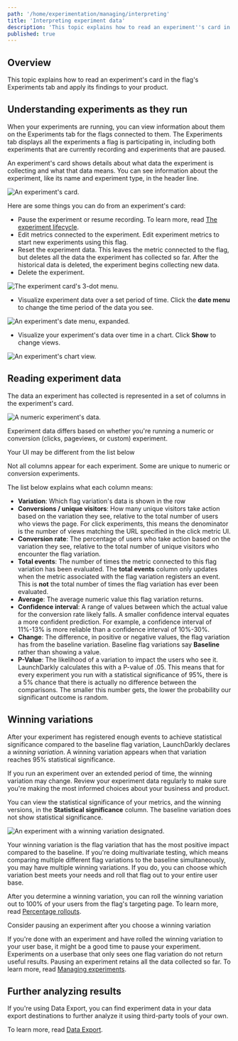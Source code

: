 ```yaml
---
path: '/home/experimentation/managing/interpreting'
title: 'Interpreting experiment data'
description: 'This topic explains how to read an experiment''s card in the flag''s Experiments tab and apply its findings to your product.'
published: true
---
```


## Overview

This topic explains how to read an experiment's card in the flag's Experiments tab and apply its findings to your product.

## Understanding experiments as they run

When your experiments are running, you can view information about them on the Experiments tab for the flags connected to them. The Experiments tab displays all the experiments a flag is participating in, including both experiments that are currently recording and experiments that are paused.

An experiment's card shows details about what data the experiment is collecting and what that data means. You can see information about the experiment, like its name and experiment type, in the header line.

![An experiment's card.](../../../images/experiment-card.png) 


Here are some things you can do from an experiment's card:

- Pause the experiment or resume recording. To learn more, read [The experiment lifecycle](/home/experimentation/managing/lifecycle).
- Edit metrics connected to the experiment. Edit experiment metrics to start new experiments using this flag.
- Reset the experiment data. This leaves the metric connected to the flag, but deletes all the data the experiment has collected so far. After the historical data is deleted, the experiment begins collecting new data.
- Delete the experiment.

![The experiment card's 3-dot menu.](../../../images/experiment-menu.png) 


- Visualize experiment data over a set period of time. Click the **date menu** to change the time period of the data you see.

![An experiment's date menu, expanded.](../../../images/experiment-date-picker.png) 


- Visualize your experiment's data over time in a chart. Click **Show** to change views.

![An experiment's chart view.](../../../images/experiment-chart.png) 


## Reading experiment data

The data an experiment has collected is represented in a set of columns in the experiment's card.

![A numeric experiment's data.](../../../images/experiment-card.png) 

Experiment data differs based on whether you're running a numeric or conversion (clicks, pageviews, or custom) experiment. 

<Callout intent="info">
<CalloutTitle>Your UI may be different from the list below</CalloutTitle>
<CalloutDescription>

Not all columns appear for each experiment. Some are unique to numeric or conversion experiments. 

</CalloutDescription>
</Callout>

The list below explains what each column means:

- **Variation**: Which flag variation's data is shown in the row
- **Conversions / unique visitors**: How many unique visitors take action based on the variation they see, relative to the total number of users who views the page. For click experiments, this means the denominator is the number of views matching the URL specified in the click metric UI.
- **Conversion rate**: The percentage of users who take action based on the variation they see, relative to the total number of unique visitors who encounter the flag variation.
- **Total events**: The number of times the metric connected to this flag variation has been evaluated. The **total events** column only updates when the metric associated with the flag variation registers an event. This is **not** the total number of times the flag variation has ever been evaluated. 
- **Average**: The average numeric value this flag variation returns.
- **Confidence interval**: A range of values between which the actual value for the conversion rate likely falls. A smaller confidence interval equates a more confident prediction. For example, a confidence interval of 11%-13% is more reliable than a confidence interval of 10%-30%.
- **Change**: The difference, in positive or negative values, the flag variation has from the baseline variation. Baseline flag variations say **Baseline** rather than showing a value.
- **P-Value**: The likelihood of a variation to impact the users who see it. LaunchDarkly calculates this with a P-value of .05. This means that for every experiment you run with a statistical significance of 95%, there is a 5% chance that there is actually no difference between the comparisons. The smaller this number gets, the lower the probability our significant outcome is random.

## Winning variations

After your experiment has registered enough events to achieve statistical significance compared to the baseline flag variation, LaunchDarkly declares a _winning variation_. A winning variation appears when that variation reaches 95% statistical significance.

If you run an experiment over an extended period of time, the winning variation may change. Review your experiment data regularly to make sure you're making the most informed choices about your business and product.

You can view the statistical significance of your metrics, and the winning versions, in the **Statistical significance** column. The baseline variation does not show statistical significance.

![An experiment with a winning variation designated.](../../../images/experiment-winning-variation.png) 


Your winning variation is the flag variation that has the most positive impact compared to the baseline. If you're doing multivariate testing, which means comparing multiple different flag variations to the baseline simultaneously, you may have multiple winning variations. If you do, you can choose which variation best meets your needs and roll that flag out to your entire user base.

After you determine a winning variation, you can roll the winning variation out to 100% of your users from the flag's targeting page. To learn more, read [Percentage rollouts](/home/managing-flags/targeting-users#percentage-rollouts).

<Callout intent="info">
  <CalloutTitle>Consider pausing an experiment after you choose a winning variation</CalloutTitle>
  <CalloutDescription>

If you're done with an experiment and have rolled the winning variation to your user base, it might be a good time
to pause your experiment. Experiments on a userbase that only sees one flag variation do not return useful results.
Pausing an experiment retains all the data collected so far. To learn more, read [Managing
experiments](/home/experimentation/managing).

  </CalloutDescription>
</Callout> 

## Further analyzing results

If you're using Data Export, you can find experiment data in your data export destinations to further analyze it using third-party tools of your own.

To learn more, read [Data Export](/integrations/data-export).
